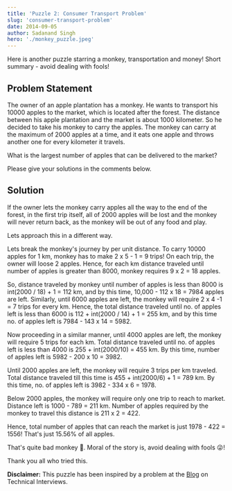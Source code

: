 ```yaml
---
title: 'Puzzle 2: Consumer Transport Problem'
slug: 'consumer-transport-problem'
date: 2014-09-05
author: Sadanand Singh
hero: './monkey_puzzle.jpeg'
---
```


Here is another puzzle starring a monkey, transportation and money!
Short summary - avoid dealing with fools!

## Problem Statement

The owner of an apple plantation has a monkey. He wants to transport his
10000 apples to the market, which is located after the forest. The
distance between his apple plantation and the market is about 1000
kilometer. So he decided to take his monkey to carry the apples. The
monkey can carry at the maximum of 2000 apples at a time, and it eats
one apple and throws another one for every kilometer it travels.

What is the largest number of apples that can be delivered to the
market?

Please give your solutions in the comments below.

## Solution

If the owner lets the monkey carry apples all the way to the end of the
forest, in the first trip itself, all of 2000 apples will be lost and
the monkey will never return back, as the monkey will be out of any food
and play.

Lets approach this in a different way.

Lets break the monkey's journey
by per unit distance. To carry 10000 apples for 1 km, monkey has to make
2 x 5 - 1 = 9 trips! On each trip, the owner will loose 2 apples. Hence,
for each km distance traveled until number of apples is greater than
8000, monkey requires 9 x 2 = 18 apples.

So, distance traveled by monkey
until number of apples is less than 8000 is int(2000 / 18) + 1 = 112 km,
and by this time, 10,000 - 112 x 18 = 7984 apples are left. Similarly,
until 6000 apples are left, the monkey will require 2 x 4 -1 = 7 trips
for every km. Hence, the total distance traveled until no. of apples
left is less than 6000 is 112 + int(2000 / 14) + 1 = 255 km, and by this
time no. of apples left is 7984 - 143 x 14 = 5982.

Now proceeding in a
similar manner, until 4000 apples are left, the monkey will require 5
trips for each km. Total distance traveled until no. of apples left is
less than 4000 is 255 + int(2000/10) = 455 km. By this time, number of
apples left is 5982 - 200 x 10 = 3982.

Until 2000 apples are left, the
monkey will require 3 trips per km traveled. Total distance traveled
till this time is 455 + int(2000/6) + 1 = 789 km. By this time, no. of
apples left is 3982 - 334 x 6 = 1978.

Below 2000 apples, the monkey will
require only one trip to reach to market. Distance left is 1000 - 789 =
211 km. Number of apples required by the monkey to travel this distance
is 211 x 2 = 422.

Hence, total number of apples that can reach the
market is just 1978 - 422 = 1556! That's just 15.56% of all apples.

That's quite bad monkey :see_no_evil:. Moral of the story is, avoid dealing with fools
😜!

Thank you all who tried this.

**Disclaimer:** This puzzle has been inspired by a problem at the
[Blog](https://www.mytechinterviews.com/) on Technical Interviews.
